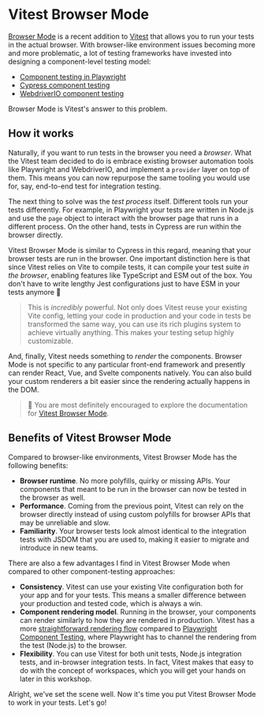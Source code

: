 # Vitest Browser Mode

<EpicVideo url="https://www.epicweb.dev/workshops/react-component-testing-with-vitest/vitest-browser-mode/intro-to-vitest-browser-mode" />

[Browser Mode](https://vitest.dev/guide/browser/) is a recent addition to [Vitest](https://vitest.dev/) that allows you to run your tests in the actual browser. With browser-like environment issues becoming more and more problematic, a lot of testing frameworks have invested into designing a component-level testing model:

- [Component testing in Playwright](https://playwright.dev/docs/test-components)
- [Cypress component testing](https://docs.cypress.io/app/component-testing/get-started)
- [WebdriverIO component testing](https://webdriver.io/docs/component-testing/)

Browser Mode is Vitest's answer to this problem.

## How it works

Naturally, if you want to run tests in the browser you need a _browser_. What the Vitest team decided to do is embrace existing browser automation tools like Playwright and WebdriverIO, and implement a `provider` layer on top of them. This means you can now repurpose the same tooling you would use for, say, end-to-end test for integration testing.

The next thing to solve was the _test process_ itself. Different tools run your tests differently. For example, in Playwright your tests are written in Node.js and use the `page` object to interact with the browser page that runs in a different process. On the other hand, tests in Cypress are run within the browser directly.

Vitest Browser Mode is similar to Cypress in this regard, meaning that your browser tests are run in the browser. One important distinction here is that since Vitest relies on Vite to compile tests, it can compile your test suite _in the browser_, enabling features like TypeScript and ESM out of the box. You don't have to write lengthy Jest configurations just to have ESM in your tests anymore 🎉

> This is _incredibly_ powerful. Not only does Vitest reuse your existing Vite config, letting your code in production and your code in tests be transformed the same way, you can use its rich plugins system to achieve virtually anything. This makes your testing setup highly customizable.

And, finally, Vitest needs something to _render_ the components. Browser Mode is not specific to any particular front-end framework and presently can render React, Vue, and Svelte components natively. You can also build your custom renderers a bit easier since the rendering actually happens in the DOM.

> 📜 You are most definitely encouraged to explore the documentation for [Vitest Browser Mode](https://main.vitest.dev/guide/browser/).

## Benefits of Vitest Browser Mode

Compared to browser-like environments, Vitest Browser Mode has the following benefits:

- **Browser runtime**. No more polyfills, quirky or missing APIs. Your components that meant to be run in the browser can now be tested in the browser as well.
- **Performance**. Coming from the previous point, Vitest can rely on the browser directly instead of using custom polyfills for browser APIs that may be unreliable and slow.
- **Familiarity**. Your browser tests look almost identical to the integration tests with JSDOM that you are used to, making it easier to migrate and introduce in new teams.

There are also a few advantages I find in Vitest Browser Mode when compared to other component-testing approaches:

- **Consistency**. Vitest can use your existing Vite configuration both for your app and for your tests. This means a smaller difference between your production and tested code, which is always a win.
- **Component rendering model**. Running in the browser, your components can render similarly to how they are rendered in production. Vitest has a more [straightforward rendering flow](https://github.com/vitest-dev/vitest-browser-react/blob/1d6be8ca8d94bb2289b6260886f76a6e527c45f7/src/pure.tsx#L50) compared to [Playwright Component Testing](https://github.com/microsoft/playwright/blob/91f46bb5d057a284ff33def5802aba496033c030/packages/playwright-ct-core/src/mount.ts#L61), where Playwright has to channel the rendering from the test (Node.js) to the browser.
- **Flexibility**. You can use Vitest for both unit tests, Node.js integration tests, and in-browser integration tests. In fact, Vitest makes that easy to do with the concept of workspaces, which you will get your hands on later in this workshop.

Alright, we've set the scene well. Now it's time you put Vitest Browser Mode to work in your tests. Let's go!
